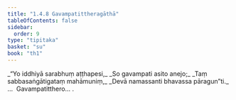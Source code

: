 ```yaml
---
title: "1.4.8 Gavampatittheragāthā"
tableOfContents: false
sidebar:
  order: 9
type: "tipitaka"
basket: "su"
book: "th1"
---
```



<DynamicBreadcrumb />

<Division number="38" book="th1">

<Paragraph number="86" type="verses" book="th1">
_“Yo iddhiyā sarabhuṃ aṭṭhapesi,_  
_So gavampati asito anejo;_  
_Taṃ sabbasaṅgātigataṃ mahāmuniṃ,_  
_Devā namassanti bhavassa pāragun”ti._  


</Paragraph>
</Division>

<Paragraph number="87" type="center" book="th1">
…  Gavampatitthero… .
</Paragraph>